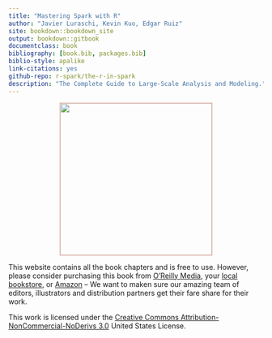 ```yaml
--- 
title: "Mastering Spark with R"
author: "Javier Luraschi, Kevin Kuo, Edgar Ruiz"
site: bookdown::bookdown_site
output: bookdown::gitbook
documentclass: book
bibliography: [book.bib, packages.bib]
biblio-style: apalike
link-citations: yes
github-repo: r-spark/the-r-in-spark
description: "The Complete Guide to Large-Scale Analysis and Modeling."
---
```


<div style="text-align: center;"><a target="_blank"  href="https://www.amazon.com/gp/product/149204637X/ref=as_li_tl?ie=UTF8&camp=1789&creative=9325&creativeASIN=149204637X&linkCode=as2&tag=therinspark-20&linkId=17909c41c4eafaec27db6040b8127bf3"><img border="0" src="https://therinspark.s3-us-west-2.amazonaws.com/mastering-spark-with-r.png" width="300" style="border: solid 1px #edb19e;"></a><img src="//ir-na.amazon-adsystem.com/e/ir?t=therinspark-20&l=am2&o=1&a=149204637X" width="1" height="1" border="0" alt="" style="border:none !important; margin:0px !important;" /></div>

This website contains all the book chapters and is free to use. However, please consider purchasing this book from [O’Reilly Media](http://shop.oreilly.com/product/0636920223764.do), your [local bookstore](https://www.google.com/search?q=bookstores+near+me), or [Amazon](https://amzn.to/2koBYmJ) – We want to maken sure our amazing team of editors, illustrators and distribution partners get their fare share for their work.

This work is licensed under the [Creative Commons Attribution-NonCommercial-NoDerivs 3.0](http://creativecommons.org/licenses/by-nc-nd/3.0/us/) United States License.

